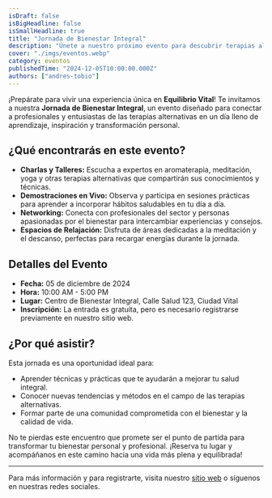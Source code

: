 ```yaml
---
isDraft: false
isBigHeadline: false
isSmallHeadline: true
title: "Jornada de Bienestar Integral"
description: "Únete a nuestro próximo evento para descubrir terapias alternativas y experiencias transformadoras."
cover: "./imgs/eventos.webp"
category: eventos
publishedTime: "2024-12-05T10:00:00.000Z"
authors: ["andres-tobio"]
---
```


¡Prepárate para vivir una experiencia única en **Equilibrio Vital**! Te invitamos a nuestra **Jornada de Bienestar Integral**, un evento diseñado para conectar a profesionales y entusiastas de las terapias alternativas en un día lleno de aprendizaje, inspiración y transformación personal.

## ¿Qué encontrarás en este evento?

- **Charlas y Talleres:** Escucha a expertos en aromaterapia, meditación, yoga y otras terapias alternativas que compartirán sus conocimientos y técnicas.
- **Demostraciones en Vivo:** Observa y participa en sesiones prácticas para aprender a incorporar hábitos saludables en tu día a día.
- **Networking:** Conecta con profesionales del sector y personas apasionadas por el bienestar para intercambiar experiencias y consejos.
- **Espacios de Relajación:** Disfruta de áreas dedicadas a la meditación y el descanso, perfectas para recargar energías durante la jornada.

## Detalles del Evento

- **Fecha:** 05 de diciembre de 2024
- **Hora:** 10:00 AM - 5:00 PM
- **Lugar:** Centro de Bienestar Integral, Calle Salud 123, Ciudad Vital
- **Inscripción:** La entrada es gratuita, pero es necesario registrarse previamente en nuestro sitio web.

## ¿Por qué asistir?

Esta jornada es una oportunidad ideal para:

- Aprender técnicas y prácticas que te ayudarán a mejorar tu salud integral.
- Conocer nuevas tendencias y métodos en el campo de las terapias alternativas.
- Formar parte de una comunidad comprometida con el bienestar y la calidad de vida.

No te pierdas este encuentro que promete ser el punto de partida para transformar tu bienestar personal y profesional. ¡Reserva tu lugar y acompáñanos en este camino hacia una vida más plena y equilibrada!

---

Para más información y para registrarte, visita nuestro [sitio web](#) o síguenos en nuestras redes sociales.
